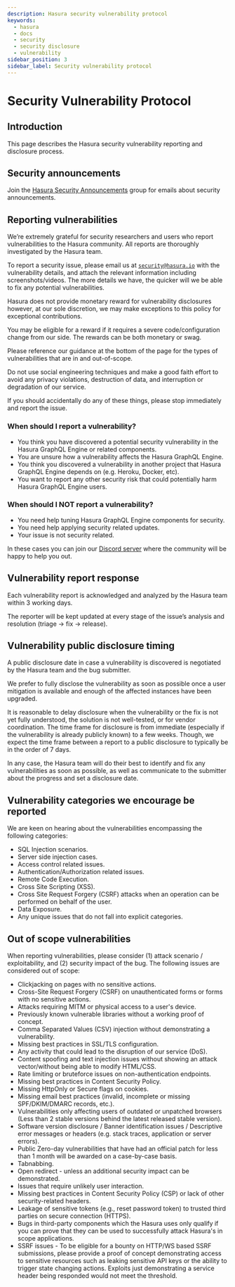 ```yaml
---
description: Hasura security vulnerability protocol
keywords:
  - hasura
  - docs
  - security
  - security disclosure
  - vulnerability
sidebar_position: 3
sidebar_label: Security vulnerability protocol
---
```


# Security Vulnerability Protocol

<!-- inspired and adapted from https://kubernetes.io/docs/reference/issues-security/security/ (https://github.com/kubernetes/website/blob/master/content/en/docs/reference/issues-security/security.md) -->

## Introduction

This page describes the Hasura security vulnerability reporting and disclosure process.

## Security announcements

Join the [Hasura Security Announcements](https://groups.google.com/forum/#!forum/hasura-security-announce) group for
emails about security announcements.

## Reporting vulnerabilities

We’re extremely grateful for security researchers and users who report vulnerabilities to the Hasura community. All
reports are thoroughly investigated by the Hasura team.

To report a security issue, please email us at [`security@hasura.io`](mailto:security@hasura.io) with the vulnerability
details, and attach the relevant information including screenshots/videos. The more details we have, the quicker will we
be able to fix any potential vulnerabilities.

Hasura does not provide monetary reward for vulnerability disclosures however, at our sole discretion, we may make
exceptions to this policy for exceptional contributions.

You may be eligible for a reward if it requires a severe code/configuration change from our side. The rewards can be
both monetary or swag.

Please reference our guidance at the bottom of the page for the types of vulnerabilities that are in and out-of-scope.

Do not use social engineering techniques and make a good faith effort to avoid any privacy violations, destruction of
data, and interruption or degradation of our service.

If you should accidentally do any of these things, please stop immediately and report the issue.

### When should I report a vulnerability?

- You think you have discovered a potential security vulnerability in the Hasura GraphQL Engine or related components.
- You are unsure how a vulnerability affects the Hasura GraphQL Engine.
- You think you discovered a vulnerability in another project that Hasura GraphQL Engine depends on (e.g. Heroku,
  Docker, etc).
- You want to report any other security risk that could potentially harm Hasura GraphQL Engine users.

### When should I NOT report a vulnerability?

- You need help tuning Hasura GraphQL Engine components for security.
- You need help applying security related updates.
- Your issue is not security related.

In these cases you can join our [Discord server](https://hasura.io/discord) where the community will be happy to help
you out.

## Vulnerability report response

Each vulnerability report is acknowledged and analyzed by the Hasura team within 3 working days.

The reporter will be kept updated at every stage of the issue’s analysis and resolution (triage -> fix -> release).

## Vulnerability public disclosure timing

A public disclosure date in case a vulnerability is discovered is negotiated by the Hasura team and the bug submitter.

We prefer to fully disclose the vulnerability as soon as possible once a user mitigation is available and enough of the
affected instances have been upgraded.

It is reasonable to delay disclosure when the vulnerability or the fix is not yet fully understood, the solution is not
well-tested, or for vendor coordination. The time frame for disclosure is from immediate (especially if the
vulnerability is already publicly known) to a few weeks. Though, we expect the time frame between a report to a public
disclosure to typically be in the order of 7 days.

In any case, the Hasura team will do their best to identify and fix any vulnerabilities as soon as possible, as well as
communicate to the submitter about the progress and set a disclosure date.

## Vulnerability categories we encourage be reported

We are keen on hearing about the vulnerabilities encompassing the following categories:

- SQL Injection scenarios.
- Server side injection cases.
- Access control related issues.
- Authentication/Authorization related issues.
- Remote Code Execution.
- Cross Site Scripting (XSS).
- Cross Site Request Forgery (CSRF) attacks when an operation can be performed on behalf of the user.
- Data Exposure.
- Any unique issues that do not fall into explicit categories.

## Out of scope vulnerabilities

When reporting vulnerabilities, please consider (1) attack scenario / exploitability, and (2) security impact of the
bug. The following issues are considered out of scope:

- Clickjacking on pages with no sensitive actions.
- Cross-Site Request Forgery (CSRF) on unauthenticated forms or forms with no sensitive actions.
- Attacks requiring MITM or physical access to a user's device.
- Previously known vulnerable libraries without a working proof of concept.
- Comma Separated Values (CSV) injection without demonstrating a vulnerability.
- Missing best practices in SSL/TLS configuration.
- Any activity that could lead to the disruption of our service (DoS).
- Content spoofing and text injection issues without showing an attack vector/without being able to modify HTML/CSS.
- Rate limiting or bruteforce issues on non-authentication endpoints.
- Missing best practices in Content Security Policy.
- Missing HttpOnly or Secure flags on cookies.
- Missing email best practices (invalid, incomplete or missing SPF/DKIM/DMARC records, etc.).
- Vulnerabilities only affecting users of outdated or unpatched browsers (Less than 2 stable versions behind the latest
  released stable version).
- Software version disclosure / Banner identification issues / Descriptive error messages or headers (e.g. stack traces,
  application or server errors).
- Public Zero-day vulnerabilities that have had an official patch for less than 1 month will be awarded on a
  case-by-case basis.
- Tabnabbing.
- Open redirect - unless an additional security impact can be demonstrated.
- Issues that require unlikely user interaction.
- Missing best practices in Content Security Policy (CSP) or lack of other security-related headers.
- Leakage of sensitive tokens (e.g., reset password token) to trusted third parties on secure connection (HTTPS).
- Bugs in third-party components which the Hasura uses only qualify if you can prove that they can be used to
  successfully attack Hasura's in scope applications.
- SSRF issues - To be eligible for a bounty on HTTP/WS based SSRF submissions, please provide a proof of concept
  demonstrating access to sensitive resources such as leaking sensitive API keys or the ability to trigger state
  changing actions. Exploits just demonstrating a service header being responded would not meet the threshold.
